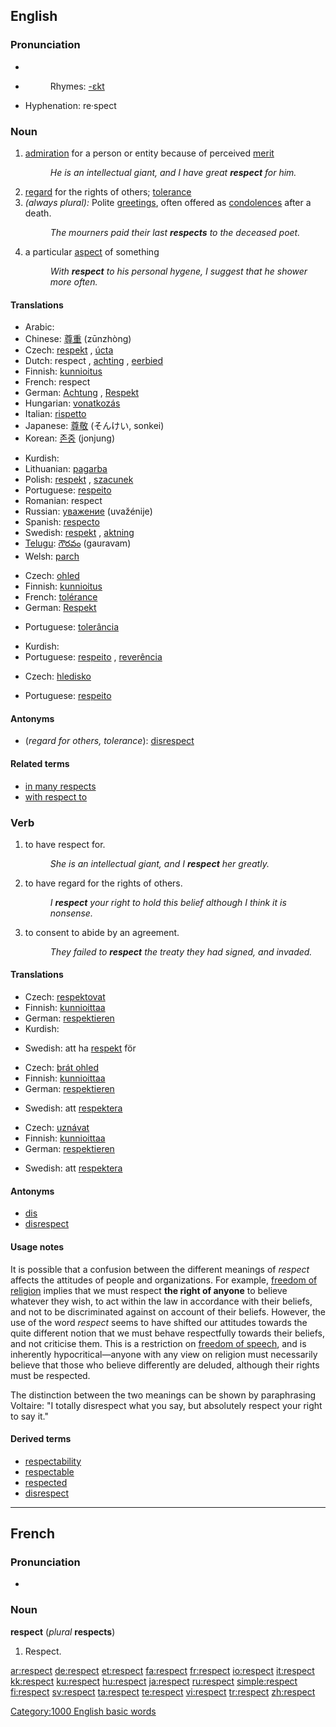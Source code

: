 {{wikipedia|Respect (disambiguation)}}
==English==

{{rank|greatest|property|started|742|respect|that's|Christian|food}}

===Pronunciation===
*{{IPA|/ɹɪˈspɛkt/}}
*{{audio|en-us-respects.ogg|Audio (US)}}
*:Rhymes: [[Rhymes:English:-ɛkt|-ɛkt]]
*Hyphenation: re·spect

===Noun===
{{en-noun|-}}

# [[admiration]] for a person or entity because of perceived [[merit]]
#:''He is an intellectual giant, and I have great '''respect''' for him.''
# [[regard]] for the rights of others; [[tolerance]]
# ''(always plural):'' Polite [[greetings]], often offered as [[condolences]] after a death.
#:''The mourners paid their last '''respects''' to the deceased poet.''
# a particular [[aspect]] of something
#:''With '''respect''' to his personal hygene, I suggest that he shower more often.''

====Translations====
{{trans-top|admiration for a person or entity because of perceived merit}}
*Arabic: {{Arab|[[احترم]]}} {{IPAchar|(eħtirám)}}
*Chinese: [[尊重]] (zūnzhòng)
*Czech: [[respekt]] {{m}}, [[úcta]] {{f}}
*Dutch: respect {{m}}, [[achting]] {{f}}, [[eerbied]] {{f}}
*Finnish: [[kunnioitus]]
*French: respect {{m}}
*German: [[Achtung]] {{f}}, [[Respekt]] {{m}}
*Hungarian: [[vonatkozás]]
*Italian: [[rispetto]] {{m}}
*Japanese: [[尊敬]] (そんけい, sonkei)
*Korean: [[존중]] (jonjung)
{{trans-mid}}
*Kurdish: {{KUchar|[[ڕێز]]}}
*Lithuanian: [[pagarba]] {{f}}
*Polish: [[respekt]] {{m}}, [[szacunek]] {{m}}
*Portuguese: [[respeito]] {{m}}
*Romanian: respect
*Russian: [[уважение]] (uvažénije) {{n}}
*Spanish: [[respecto]] {{m}}
*Swedish: [[respekt]] {{c}}, [[aktning]] {{c}}
*[[Telugu]]: [[గౌరవం]] (gauravam)
*Welsh: [[parch]] {{m}}
{{trans-bottom}}

{{trans-top|tolerance}}
*Czech: [[ohled]] {{m}}
*Finnish: [[kunnioitus]]
*French: [[tolérance]] {{f}}
*German: [[Respekt]] {{m}}
{{trans-mid}}
*Portuguese: [[tolerância]] {{f}}
{{trans-bottom}}

{{trans-top|Polite greetings}}
{{trans-mid}}
*Kurdish: {{KUchar|[[ڕێزوسڵاو]]}}
*Portuguese: [[respeito]] {{m}}, [[reverência]] {{f}}
{{trans-bottom}}

{{trans-top|a particular aspect of something}}
*Czech: [[hledisko]] {{n}}
{{trans-mid}}
*Portuguese: [[respeito]] {{m}}
{{trans-bottom}}

====Antonyms====
*(''regard for others, tolerance''): [[disrespect]]

====Related terms====
*[[in many respects]]
*[[with respect to]]

===Verb===
{{en-verb}}

# to have respect for.
#:''She is an intellectual giant, and I '''respect''' her greatly.''
# to have regard for the rights of others.
#:''I '''respect''' your right to hold this belief although I think it is nonsense.''
# to consent to abide by an agreement.
#:''They failed to '''respect''' the treaty they had signed, and invaded.''

====Translations====
{{trans-top|to have respect for}}
*Czech: [[respektovat]]
*Finnish: [[kunnioittaa]]
*German: [[respektieren]]
*Kurdish: {{KUchar|[[ڕێز گرتن]]}}
{{trans-mid}}
*Swedish: att ha [[respekt]] för
{{trans-bottom}}

{{trans-top|to have regard for the rights of others}}
*Czech: [[brát ohled]]
*Finnish: [[kunnioittaa]]
*German: [[respektieren]]
{{trans-mid}}
*Swedish: att [[respektera]]
{{trans-bottom}}

{{trans-top|to consent to abide by an agreement}}
*Czech: [[uznávat]]
*Finnish: [[kunnioittaa]]
*German: [[respektieren]]
{{trans-mid}}
*Swedish: att [[respektera]]
{{trans-bottom}}

====Antonyms====
*[[dis]]<!-- or can it also be spelled "diss"? -->
*[[disrespect]]

====Usage notes====
It is possible that a confusion between the different meanings of ''respect'' affects the attitudes of people and organizations. For example, [[freedom of religion]] implies that we must respect '''the right of anyone''' to believe whatever they wish, to act within the law in accordance with their beliefs, and not to be discriminated against on account of their beliefs. However, the use of the word ''respect'' seems to have shifted our attitudes towards the quite different notion that we must behave respectfully towards their beliefs, and not criticise them. This is a restriction on [[freedom of speech]], and is inherently hypocritical&mdash;anyone with any view on religion must necessarily believe that those who believe differently are deluded, although their rights must be respected.

The distinction between the two meanings can be shown by paraphrasing Voltaire: "I totally disrespect what you say, but absolutely respect your right to say it."

====Derived terms====
*[[respectability]]
*[[respectable]]
*[[respected]]
*[[disrespect]]

[[Category:1000 English basic words]]

----

==French==

===Pronunciation===
*{{audio|Fr-Respect-fr-Paris.ogg|Audio (FR)}}

===Noun===
'''respect''' {{m}} (''plural'' '''respects''')

# Respect.

[[ar:respect]]
[[de:respect]]
[[et:respect]]
[[fa:respect]]
[[fr:respect]]
[[io:respect]]
[[it:respect]]
[[kk:respect]]
[[ku:respect]]
[[hu:respect]]
[[ja:respect]]
[[ru:respect]]
[[simple:respect]]
[[fi:respect]]
[[sv:respect]]
[[ta:respect]]
[[te:respect]]
[[vi:respect]]
[[tr:respect]]
[[zh:respect]]